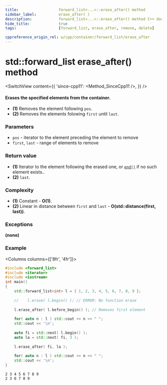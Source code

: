 ```yaml
---
title:					forward_list<...>::erase_after() method
sidebar_label:			erase_after( )
description:			forward_list<...>::erase_after() method C++ documentation
hide_title:				true
tags:					[forward_list, erase_after, remove, delete]

cppreference_origin_rel: w/cpp/container/forward_list/erase_after
---
```



<!-- Terms -->

<!----------------- Codes ---------------------->

<!-- erase_after() -->

# std::forward_list erase_after() method

<SwitchView content={{
    'since-cpp11': <Method_SinceCpp11 />,
}} />

#### Erases the specified elements from the container.

 - **(1)** Removes the element following `pos`.
 - **(2)** Removes the elements folowing `first` until `last`.

### Parameters

 - `pos` - iterator to the element preceding the element to remove
 - `first`, `last` - range of elements to remove

### Return value

 - **(1)** Iterator to the element following the erased one, or [`end()`](end) if no such element exists..
 - **(2)** `last`.

### Complexity

 - **(1)** Constant - **O(1)**.
 - **(2)** Linear in distance between `first` and `last` - **O(std::distance(first, last))**.

### Exceptions

**(none)**

### Example

<Columns columns={['8fr', '4fr']}>
<div>

```cpp title='Main.cpp' showLineNumbers
#include <forward_list>
#include <iterator>
#include <iostream>
int main()
{
    std::forward_list<int> l = { 1, 2, 3, 4, 5, 6, 7, 8, 9 };
 
    //    l.erase( l.begin() ); // ERROR: No function erase
 
    l.erase_after( l.before_begin() ); // Removes first element
 
    for( auto n : l ) std::cout << n << " ";
    std::cout << '\n';
 
    auto fi = std::next( l.begin() );
    auto la = std::next( fi, 3 );
 
    l.erase_after( fi, la );
 
    for( auto n : l ) std::cout << n << " ";
    std::cout << '\n';
}
```

</div>
<div>

```plaintext title="Output"
2 3 4 5 6 7 8 9
2 3 6 7 8 9
```

</div>
</Columns>
